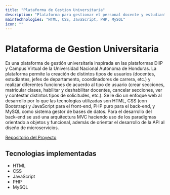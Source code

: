 ```yaml
---
title: "Plataforma de Gestion Universitaria"
description: "Plataforma para gestionar el personal docente y estudiantil, centros regionales, secciones, clases, etc."
mainTechnologies: "HTML, CSS, JavaScript, PHP, MySQL"
icon: ""
---
```


# Plataforma de Gestion Universitaria

Es una plataforma de gestión universitaria inspirada en las plataformas DIIP y Campus Virtual de la Universidad Nacional Autónoma de Honduras. La plataforma permite la creación de distintos tipos de usuarios (docentes, estudiantes, jefes de departamento, coordinadores de carrera, etc.) y realizar diferentes funciones de acuerdo al tipo de usuario (crear secciones, matricular clases, habilitar y deshabilitar docentes, cancelar secciones, ver y contestar distintos tipos de solicitudes, etc.). Se le dio un enfoque web al desarrollo por lo que las tecnologías utilizadas son HTML, CSS (con Bootstrap) y JavaScript para el front-end, PHP puro para el back-end, y MySQL como sistema gestor de bases de datos. Para el desarrollo del back-end se usó una arquitectura MVC haciendo uso de los paradigmas orientado a objetos y funcional, además de orientar el desarrollo de la API al diseño de microservicios.

[Repositorio del Proyecto]()

## Tecnologias implementadas

- HTML
- CSS
- JavaScript
- PHP
- MySQL
